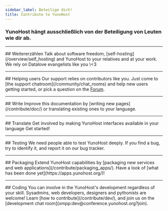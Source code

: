 ```yaml
---
sidebar_label: Beteilige dich!
title: Contribute to YunoHost
---
```




### YunoHost hängt ausschließlich von der Beteiligung von Leuten wie dir ab.

---

<Columns>
  <Column className='text--center'>
    ## <FAIcon icon='fa-heart'/> Weitererzählen
  </Column>

  <Column className='text--center'>
    Talk about software freedom, [self-hosting](/overview/self_hosting) and YunoHost to your relatives and at your work. We rely on Datalove evangelists like you \<3
  </Column>
</Columns>

---

<Columns>
  <Column className='text--center'>
    ## <FAIcon icon='fa-user'/> Helping users
  </Column>

  <Column className='text--center'>
  Our support relies on contributors like you. Just come to [the support chatroom](/community/chat_rooms) and help new users getting started, or pick a question on the <a href="https://forum.yunohost.org/" target="_blank">Forum</a>.
  </Column>
</Columns>

---

<Columns>
  <Column className='text--center'>
    ## <FAIcon icon='fa-edit'/> Write
  </Column>

  <Column className='text--center'>
  Improve this documentation by [writing new pages](/contribute/doc/) or translating existing ones to your language.
  </Column>
</Columns>

---

<Columns>
  <Column className='text--center'>
    ## <FAIcon icon='fa-globe'/> Translate
  </Column>

  <Column className='text--center'>
    Get involved by making YunoHost interfaces available in your language  
    <Link to="https://translate.yunohost.org/" target="_blank">Get started</Link>!
  </Column>
</Columns>

---

<Columns>
  <Column className='text--center'>
    ## <FAIcon icon='fa-flask'/> Testing
  </Column>

  <Column className='text--center'>
    We need people able to test YunoHost deeply. If you find a bug, try to identify it, and report it on our <Link to="https://github.com/YunoHost/issues/issues" target="_blank">bug tracker</Link>.
  </Column>
</Columns>

---

<Columns>
  <Column className='text--center'>
    ## <FAIcon icon='fa-gift'/> Packaging
  </Column>

  <Column className='text--center'>
    Extend YunoHost capabilities by [packaging new services and web applications](/contribute/packaging_apps/).  
    Have a look of [what has been done yet](https://apps.yunohost.org/)!
  </Column>
</Columns>

---

<Columns>
  <Column className='text--center'>
    ## <FAIcon icon='fa-cog'/> Coding
  </Column>

  <Column className='text--center'>
    You can involve in the YunoHost's development regardless of your skill.
    Sysadmins, web developers, designers and pythonists <Link to="https://github.com/YunoHost" target="_blank">are welcome</Link>!  
    Learn [how to contribute](/contribute/dev/), and join us on the [development chat room](xmpp:dev@conference.yunohost.org?join).
  </Column>
</Columns>
